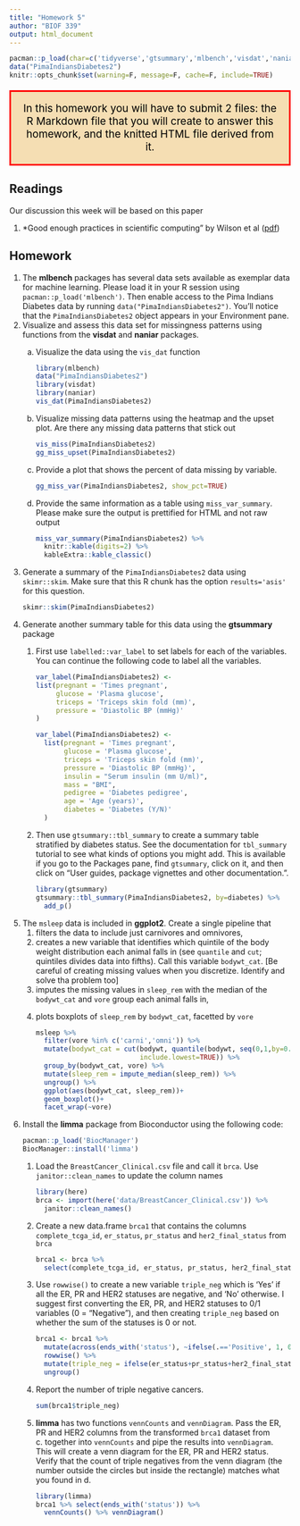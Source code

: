 ```yaml
---
title: "Homework 5"
author: "BIOF 339"
output: html_document
---
```


```r
pacman::p_load(char=c('tidyverse','gtsummary','mlbench','visdat','naniar','labelled', 'rio'))
data("PimaIndiansDiabetes2")
knitr::opts_chunk$set(warning=F, message=F, cache=F, include=TRUE)
```

<p style="color: black; border:3px; border-style: solid; border-color: red;padding: 1em;
background-color: wheat;font-size: 14pt;text-align:center">
In this homework you will have to submit 2 files: the R Markdown file that you will create to answer this homework, and the knitted HTML file derived from it. 
</p>

## Readings

Our discussion this week will be based on this paper

1. *Good enough practices in scientific computing" by Wilson et al ([pdf](https://journals.plos.org/ploscompbiol/article/file?id=10.1371/journal.pcbi.1005510&type=printable))

## Homework

<ol>
<li> The **mlbench** packages has several data sets available as exemplar data for machine learning. Please load it in your R session using `pacman::p_load('mlbench')`. Then enable access to the Pima Indians Diabetes data by running `data("PimaIndiansDiabetes2")`. You'll notice that the `PimaIndiansDiabetes2` object appears in your Environment pane.
<li> Visualize and assess this data set for missingness patterns using functions from the **visdat** and **naniar** packages.
<ol type='a'>
<li> Visualize the data using the `vis_dat` function
```r
library(mlbench)
data("PimaIndiansDiabetes2")
library(visdat)
library(naniar)
vis_dat(PimaIndiansDiabetes2)
```
<li> Visualize missing data patterns using the heatmap and the upset plot. Are there any missing data patterns that stick out
```r
vis_miss(PimaIndiansDiabetes2)
gg_miss_upset(PimaIndiansDiabetes2)
```
<li> Provide a plot that shows the percent of data missing by variable.
```r
gg_miss_var(PimaIndiansDiabetes2, show_pct=TRUE)
```
<li> Provide the same information as a table using `miss_var_summary`. Please make sure the output is prettified for HTML and not raw output
```r
miss_var_summary(PimaIndiansDiabetes2) %>% 
  knitr::kable(digits=2) %>% 
  kableExtra::kable_classic()
```
</ol> 
<li> Generate a summary of the `PimaIndiansDiabetes2` data using `skimr::skim`. Make sure that this R chunk has the option `results='asis'` for this question.
```r
skimr::skim(PimaIndiansDiabetes2)
```
<li> Generate another summary table for this data using the **gtsummary** package
<ol>
<li> First use `labelled::var_label` to set labels for each of the variables. You can continue the following code to label all the variables.
```r
var_label(PimaIndiansDiabetes2) <- 
list(pregnant = 'Times pregnant',
     glucose = 'Plasma glucose',
     triceps = 'Triceps skin fold (mm)',
     pressure = 'Diastolic BP (mmHg)'
)
```
```r
var_label(PimaIndiansDiabetes2) <- 
  list(pregnant = 'Times pregnant',
       glucose = 'Plasma glucose',
       triceps = 'Triceps skin fold (mm)',
       pressure = 'Diastolic BP (mmHg)',
       insulin = "Serum insulin (mm U/ml)",
       mass = "BMI",
       pedigree = 'Diabetes pedigree',
       age = 'Age (years)',
       diabetes = 'Diabetes (Y/N)'
  )
```
    
<li> Then use `gtsummary::tbl_summary` to create a summary table stratified by diabetes status. See the documentation for `tbl_summary` tutorial to see what kinds of options you might add. This is available if you go to the Packages pane, find `gtsummary`, click on it, and then click on "User guides, package vignettes and other documentation.". 
```r
library(gtsummary)
gtsummary::tbl_summary(PimaIndiansDiabetes2, by=diabetes) %>% 
  add_p()
```
</ol>
<li> The `msleep` data is included in **ggplot2**. Create a single pipeline that
<ol>
<li> filters the data to include just carnivores and omnivores,
<li> creates a new variable that identifies which quintile of the body weight distribution each animal falls in (see `quantile` and `cut`; quintiles divides data into fifths). Call this variable `bodywt_cat`. [Be careful of creating missing values when you discretize. Identify and solve tha problem too]
<li> imputes the missing values in `sleep_rem` with the median of the `bodywt_cat` and `vore` group each animal falls in,
<li> plots boxplots of `sleep_rem` by `bodywt_cat`, facetted by `vore`
```r
msleep %>% 
  filter(vore %in% c('carni','omni')) %>% 
  mutate(bodywt_cat = cut(bodywt, quantile(bodywt, seq(0,1,by=0.2)),
                          include.lowest=TRUE)) %>% 
  group_by(bodywt_cat, vore) %>% 
  mutate(sleep_rem = impute_median(sleep_rem)) %>% 
  ungroup() %>% 
  ggplot(aes(bodywt_cat, sleep_rem))+
  geom_boxplot()+
  facet_wrap(~vore)
```
</ol>
<li> Install the **limma** package from Bioconductor using the following code:
```r
pacman::p_load('BiocManager')
BiocManager::install('limma')
```
<ol>
<li> Load the `BreastCancer_Clinical.csv` file and call it `brca`. Use `janitor::clean_names` to update the column names
```r
library(here)
brca <- import(here('data/BreastCancer_Clinical.csv')) %>% 
  janitor::clean_names()
```
<li> Create a new data.frame `brca1` that contains the columns `complete_tcga_id`, `er_status`, `pr_status` and `her2_final_status` from `brca`
```r
brca1 <- brca %>% 
  select(complete_tcga_id, er_status, pr_status, her2_final_status)
```
<li> Use `rowwise()` to create a new variable `triple_neg` which is 'Yes' if all the ER, PR and HER2 statuses are negative, and 'No' otherwise. I suggest first converting the ER, PR, and HER2 statuses to 0/1 variables (0 = "Negative"), and then creating `triple_neg` based on whether the sum of the statuses is 0 or not.
```r
brca1 <- brca1 %>% 
  mutate(across(ends_with('status'), ~ifelse(.=='Positive', 1, 0))) %>% 
  rowwise() %>% 
  mutate(triple_neg = ifelse(er_status+pr_status+her2_final_status==0, 1, 0)) %>% 
  ungroup()
```
<li> Report the number of triple negative cancers.
```r
sum(brca1$triple_neg)
```
<li> **limma** has two functions `vennCounts` and `vennDiagram`. Pass the ER, PR and HER2 columns from the transformed `brca1` dataset from c. together into `vennCounts` and pipe the results into `vennDiagram`. This will create a venn diagram for the ER, PR and HER2 status. Verify that the count of triple negatives from the venn diagram (the number outside the circles but inside the rectangle) matches what you found in d.
```r
library(limma)
brca1 %>% select(ends_with('status')) %>% 
  vennCounts() %>% vennDiagram()
```
</ol>
</ol>
    
    
